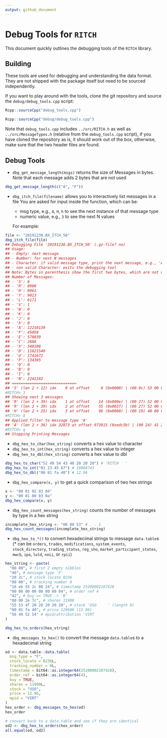 ```yaml
---
output: github_document
---
```


# Debug Tools for `RITCH`

This document quickly outlines the debugging tools of the `RITCH` library.

## Building

These tools are used for debugging and understanding the data format. They are not shipped with the package itself but need to be sourced independently.

If you want to play around with the tools, clone the git repository and source the `debug/debug_tools.cpp` script:

```r
Rcpp::sourceCpp("debug_tools.cpp")
```
```r
Rcpp::sourceCpp("debug/debug_tools.cpp")
```

Note that `debug_tools.cpp` includes `../src/RITCH.h` as well as `../src/MessageTypes.h` (relative from the `debug_tools.cpp` script), if you have cloned the repository as is, it should work out of the box, otherwise, make sure that the two header files are found.

## Debug Tools

- `dbg_get_message_length(msgs)` returns the size of Messages in bytes. Note that each message adds 2 bytes that are not used
```r
dbg_get_message_length(c("A", "F"))
```
- `dbg_itch_file(filename)` allows you to interactively list messages in a file
  You are asked for input inside the function, which can be:
  
  - msg type, e.g., `A`, `H`, `h` to see the next instance of that message type
  - numeric value, e.g., `3` to see the next N values
  
  For example:
  
```r
file <- "20191230.BX_ITCH_50"
dbg_itch_file(file)
## Debugging File '20191230.BX_ITCH_50' (.gz-file? no)
## Usage:
## - Empty: next message
## - Number: for next N messages
## - Character: if valid message type, print the next message, e.g., 'A' for add order
## - non valid Character: exits the debugging tool
## Note: Bytes in parenthesis show the first two bytes, which are not used!
## Number of Messages:
## - 'S': 6
## - 'R': 8906
## - 'H': 8961
## - 'Y': 9013
## - 'L': 6171
## - 'V': 1
## - 'W': 0
## - 'K': 0
## - 'J': 0
## - 'h': 0
## - 'A': 12210139
## - 'F': 45058
## - 'E': 578839
## - 'C': 2686
## - 'X': 348198
## - 'D': 11821540
## - 'U': 1741672
## - 'P': 134385
## - 'Q': 0
## - 'B': 0
## - 'I': 0
## - 'N': 2241182
## =============================
## 'S' (len 2 + 12) idx    0 at offset     0 (0x0000) | (00 0c) 53 00 00 00 00 0a 2d f4 92 1d 67 4f 
#RITCH> 3
## Showing next 3 messages
## 'R' (len 2 + 39) idx    1 at offset    14 (0x000e) | (00 27) 52 00 01 00 00 0a 66 a0 e0 dc 44 41 20 20 20 20 20 20 20 4e 20 00 00 00 64 4e 43 5a 20 50 4e 20 31 4e 00 00 00 00 4e 
## 'R' (len 2 + 39) idx    2 at offset    55 (0x0037) | (00 27) 52 00 02 00 00 0a 66 a0 e2 c8 6c 41 41 20 20 20 20 20 20 4e 20 00 00 00 64 4e 43 5a 20 50 4e 20 31 4e 00 00 00 01 4e 
## 'H' (len 2 + 25) idx    3 at offset    96 (0x0060) | (00 19) 48 00 01 00 00 0a 66 a0 e4 ff bd 41 20 20 20 20 20 20 20 54 20 20 20 20 20 
#RITCH> A
## Applied filter to message type 'A'
## 'A' (len 2 + 36) idx 32873 at offset 973915 (0xedc5b) | (00 24) 41 20 2c 00 00 16 eb 55 2c 88 24 00 00 00 00 00 00 00 04 42 00 00 2e 7c 55 53 4f 20 20 20 20 20 00 01 fa 40 
#RITCH> q
## Stopping Printing Messages
```

- `dbg_hex_to_char(hex_string)` converts a hex value to character
- `dbg_hex_to_int(hex_string)` converts a hex value to integer
- `dbg_hex_to_dbl(hex_string)` converts a hex value to dbl
```r
dbg_hex_to_char("52 49 54 43 48 20 20 20") # 'RITCH   '
dbg_hex_to_int("01 23 45 67") # 19088743
dbg_hex_to_dbl("00 01 fa 40") # 12.96
```
- `dbg_hex_compare(x, y)` to get a quick comparison of two hex strings
```r
x <- "00 01 02 03 04"
y <- "00 01 00 03 0a"
dbg_hex_compare(x, y)
```

- `dbg_hex_count_messages(hex_string)` counts the number of messages by type in a hex string
```r
incomplete_hex_string <- "00 00 53" # . . S
dbg_hex_count_messages(incomplete_hex_string)
```
- `dbg_hex_to_*()` to convert hexadecimal strings to message `data.table`s (* can be `orders`, `trades`, `modifications`, `system_events`, `stock_directory`, `trading_status`, `reg_sho`, `market_participant_states`, `mwcb`, `ipo`, `luld`, `noii`, or `rpii`)
```r
hex_string <- paste(
  "00 00", # first 2 empty nibbles
  "46", # message type 'F'
  "20 2c", # stock locate 8236
  "00 00", # tracking number 0
  "16 eb 55 2c 88 24", # timestamp 25200002107428
  "00 00 00 00 00 00 00 04", # order ref 4
  "42", # buy == TRUE -> 'B'
  "00 00 2e 7c", # shares 11900
  "55 53 4f 20 20 20 20 20", # stock 'USO     ' (length 8)
  "00 01 fa 40", # price 129600 (12.96)
  "56 49 52 54" # mpid/attribution 'VIRT
)

dbg_hex_to_orders(hex_string)
```

- `dbg_messages_to_hex()` to convert the message `data.table`s to a hexadecimal string
```r
od <- data.table::data.table(
  msg_type = "F",
  stock_locate = 8236L,
  tracking_number = 0L,
  timestamp = bit64::as.integer64(25200002107428),
  order_ref = bit64::as.integer64(4),
  buy = TRUE,
  shares = 11900L,
  stock = "USO",
  price = 12.96,
  mpid = "VIRT"
)
hex_order <- dbg_messages_to_hex(od)
hex_order

# convert back to a data.table and see if they are identical
od2 <- dbg_hex_to_orders(hex_order)
all.equal(od, od2)
```
